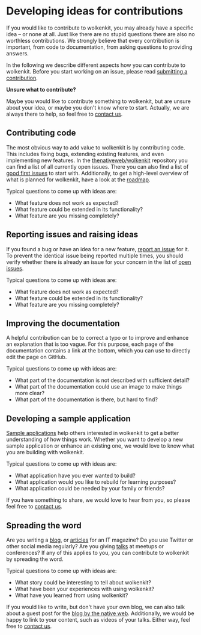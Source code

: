 
# Developing ideas for contributions

If you would like to contribute to wolkenkit, you may already have a specific idea – or none at all. Just like there are no stupid questions there are also no worthless contributions. We strongly believe that every contribution is important, from code to documentation, from asking questions to providing answers.

In the following we describe different aspects how you can contribute to wolkenkit. Before you start working on an issue, please read [submitting a contribution](../submitting-a-contribution/).

<Hint type='question'>

  **Unsure what to contribute?**

  Maybe you would like to contribute something to wolkenkit, but are unsure about your idea, or maybe you don't know where to start. Actually, we are always there to help, so feel free to [contact us](../../understanding-wolkenkit/getting-help/).

</Hint>

## Contributing code

The most obvious way to add value to wolkenkit is by contributing code. This includes fixing bugs, extending existing features, and even implementing new features. In the [thenativeweb/wolkenkit](https://github.com/thenativeweb/wolkenkit/issues) repository you can find a list of all currently open issues. There you can also find a list of [good first issues](https://github.com/thenativeweb/wolkenkit/issues?q=is%3Aissue+is%3Aopen+label%3A%22Good+first+issue%22) to start with. Additionally, to get a high-level overview of what is planned for wolkenkit, have a look at the [roadmap](https://github.com/thenativeweb/wolkenkit/blob/master/roadmap.md).

Typical questions to come up with ideas are:

- What feature does not work as expected?
- What feature could be extended in its functionality?
- What feature are you missing completely?

## Reporting issues and raising ideas

If you found a bug or have an idea for a new feature, [report an issue](https://github.com/thenativeweb/wolkenkit/issues/new/choose) for it. To prevent the identical issue being reported multiple times, you should verify whether there is already an issue for your concern in the list of [open issues](https://github.com/thenativeweb/wolkenkit/issues).

Typical questions to come up with ideas are:

- What feature does not work as expected?
- What feature could be extended in its functionality?
- What feature are you missing completely?

## Improving the documentation

A helpful contribution can be to correct a typo or to improve and enhance an explanation that is too vague. For this purpose, each page of the documentation contains a link at the bottom, which you can use to directly <VersionedLink href='https://github.com/thenativeweb/wolkenkit/edit/monorepo-documentation/websites/docs/pages/en-US/#VERSION#/getting-started/contributing-to-wolkenkit/getting-ideas-for-contributions/index.mdx'>edit the page</VersionedLink> on GitHub.

Typical questions to come up with ideas are:

- What part of the documentation is not described with sufficient detail?
- What part of the documentation could use an image to make things more clear?
- What part of the documentation is there, but hard to find?

## Developing a sample application

[Sample applications](../../../media/sample-applications/wolkenkit-boards/) help others interested in wolkenkit to get a better understanding of how things work. Whether you want to develop a new sample application or enhance an existing one, we would love to know what you are building with wolkenkit.

Typical questions to come up with ideas are:

- What application have you ever wanted to build?
- What application would you like to rebuild for learning purposes?
- What application could be needed by your family or friends?

If you have something to share, we would love to hear from you, so please feel free to [contact us](mailto:hello@thenativeweb.io).

## Spreading the word

Are you writing a [blog](../../../media/online-resources/blog-posts/), or [articles](../../../media/online-resources/articles/) for an IT magazine? Do you use Twitter or other social media regularly? Are you giving [talks](../../../media/online-resources/videos/) at meetups or conferences? If any of this applies to you, you can contribute to wolkenkit by spreading the word.

Typical questions to come up with ideas are:

- What story could be interesting to tell about wolkenkit?
- What have been your experiences with using wolkenkit?
- What have you learned from using wolkenkit?

If you would like to write, but don't have your own blog, we can also talk about a guest post for the [blog by the native web](https://www.thenativeweb.io/blog). Additionally, we would be happy to link to your content, such as videos of your talks. Either way, feel free to [contact us](mailto:hello@thenativeweb.io).
